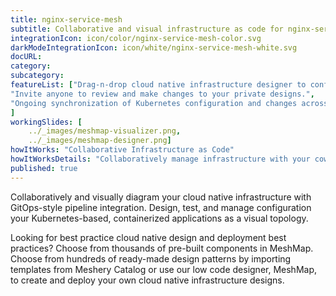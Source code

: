 ---title: nginx-service-mesh  subtitle: Collaborative and visual infrastructure as code for nginx-service-meshintegrationIcon: icon/color/nginx-service-mesh-color.svgdarkModeIntegrationIcon: icon/white/nginx-service-mesh-white.svgdocURL: category: subcategory: featureList: ["Drag-n-drop cloud native infrastructure designer to configure, model, and deploy your workloads.","Invite anyone to review and make changes to your private designs.","Ongoing synchronization of Kubernetes configuration and changes across any number of clusters."]workingSlides: [    ../_images/meshmap-visualizer.png,    ../_images/meshmap-designer.png]howItWorks: "Collaborative Infrastructure as Code"howItWorksDetails: "Collaboratively manage infrastructure with your coworkers synchronously sharing the same designs."published: true---<p>    </p><p>    Collaboratively and visually diagram your cloud native infrastructure with GitOps-style pipeline integration. Design, test, and manage configuration your Kubernetes-based, containerized applications as a visual topology.</p><p>    Looking for best practice cloud native design and deployment best practices? Choose from thousands of pre-built components in MeshMap. Choose from hundreds of ready-made design patterns by importing templates from Meshery Catalog or use our low code designer, MeshMap, to create and deploy your own cloud native infrastructure designs.</p>
